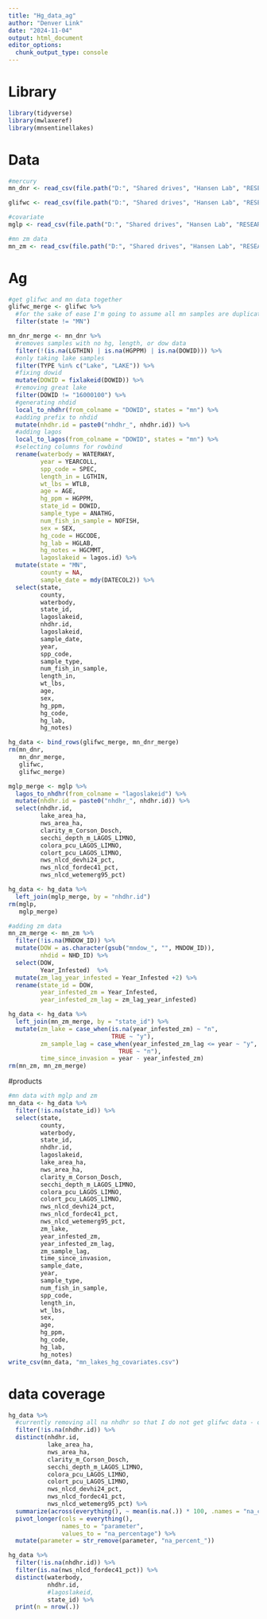 ```yaml
---
title: "Hg_data_ag"
author: "Denver Link"
date: "2024-11-04"
output: html_document
editor_options: 
  chunk_output_type: console
---
```


# Library
```r
library(tidyverse)
library(mwlaxeref)
library(mnsentinellakes)
```


# Data
```r
#mercury
mn_dnr <- read_csv(file.path("D:", "Shared drives", "Hansen Lab", "RESEARCH PROJECTS", "Statewide mercury modeling", "Data", "Mercury Data", "allfish_data_04042024_JLO.csv"))

glifwc <- read_csv(file.path("D:", "Shared drives", "Hansen Lab", "RESEARCH PROJECTS", "Statewide mercury modeling", "Data", "Mercury Data", "glifwc_hg.csv"))

#covariate
mglp <- read_csv(file.path("D:", "Shared drives", "Hansen Lab", "RESEARCH PROJECTS", "Statewide mercury modeling", "Data", "Covariate Data", "MGLP_landuse_clarity_color_mercury_MI_MN_WI.csv"))

#mn zm data
mn_zm <- read_csv(file.path("D:", "Shared drives", "Hansen Lab", "RESEARCH PROJECTS", "Statewide mercury modeling", "Data", "Covariate Data", "ZM_MN_NHD.csv"))
```

# Ag
```r
#get glifwc and mn data together
glifwc_merge <- glifwc %>% 
  #for the sake of ease I'm going to assume all mn samples are duplicates and throw them out
  filter(state != "MN")

mn_dnr_merge <- mn_dnr %>% 
  #removes samples with no hg, length, or dow data
  filter(!(is.na(LGTHIN) | is.na(HGPPM) | is.na(DOWID))) %>%   
  #only taking lake samples
  filter(TYPE %in% c("Lake", "LAKE")) %>% 
  #fixing dowid
  mutate(DOWID = fixlakeid(DOWID)) %>% 
  #removing great lake
  filter(DOWID != "16000100") %>% 
  #generating nhdid
  local_to_nhdhr(from_colname = "DOWID", states = "mn") %>% 
  #adding prefix to nhdid
  mutate(nhdhr.id = paste0("nhdhr_", nhdhr.id)) %>%
  #adding lagos
  local_to_lagos(from_colname = "DOWID", states = "mn") %>% 
  #selecting columns for rowbind
  rename(waterbody = WATERWAY,
         year = YEARCOLL,
         spp_code = SPEC,
         length_in = LGTHIN,
         wt_lbs = WTLB,
         age = AGE,
         hg_ppm = HGPPM,
         state_id = DOWID,
         sample_type = ANATHG,
         num_fish_in_sample = NOFISH,
         sex = SEX,
         hg_code = HGCODE,
         hg_lab = HGLAB,
         hg_notes = HGCMMT,
         lagoslakeid = lagos.id) %>% 
  mutate(state = "MN",
         county = NA,
         sample_date = mdy(DATECOL2)) %>% 
  select(state,
         county,
         waterbody,
         state_id,
         lagoslakeid,
         nhdhr.id,
         lagoslakeid,
         sample_date,
         year,
         spp_code,
         sample_type,
         num_fish_in_sample,
         length_in,
         wt_lbs,
         age,
         sex,
         hg_ppm,
         hg_code,
         hg_lab,
         hg_notes)

hg_data <- bind_rows(glifwc_merge, mn_dnr_merge)
rm(mn_dnr,
   mn_dnr_merge,
   glifwc,
   glifwc_merge)

mglp_merge <- mglp %>% 
  lagos_to_nhdhr(from_colname = "lagoslakeid") %>% 
  mutate(nhdhr.id = paste0("nhdhr_", nhdhr.id)) %>% 
  select(nhdhr.id,
         lake_area_ha,
         nws_area_ha,
         clarity_m_Corson_Dosch,
         secchi_depth_m_LAGOS_LIMNO,
         colora_pcu_LAGOS_LIMNO,
         colort_pcu_LAGOS_LIMNO,
         nws_nlcd_devhi24_pct,
         nws_nlcd_fordec41_pct,
         nws_nlcd_wetemerg95_pct)

hg_data <- hg_data %>% 
  left_join(mglp_merge, by = "nhdhr.id")
rm(mglp,
   mglp_merge)

#adding zm data
mn_zm_merge <- mn_zm %>% 
  filter(!is.na(MNDOW_ID)) %>% 
  mutate(DOW = as.character(gsub("mndow_", "", MNDOW_ID)),
         nhdid = NHD_ID) %>% 
  select(DOW,
         Year_Infested)  %>% 
  mutate(zm_lag_year_infested = Year_Infested +2) %>% 
  rename(state_id = DOW,
         year_infested_zm = Year_Infested,
         year_infested_zm_lag = zm_lag_year_infested) 

hg_data <- hg_data %>% 
  left_join(mn_zm_merge, by = "state_id") %>% 
  mutate(zm_lake = case_when(is.na(year_infested_zm) ~ "n",
                             TRUE ~ "y"),
         zm_sample_lag = case_when(year_infested_zm_lag <= year ~ "y",
                               TRUE ~ "n"),
         time_since_invasion = year - year_infested_zm)
rm(mn_zm, mn_zm_merge)
```

#products
```r
#mn data with mglp and zm
mn_data <- hg_data %>% 
  filter(!is.na(state_id)) %>% 
  select(state, 
         county, 
         waterbody,
         state_id,
         nhdhr.id,
         lagoslakeid,
         lake_area_ha,
         nws_area_ha,
         clarity_m_Corson_Dosch,
         secchi_depth_m_LAGOS_LIMNO,
         colora_pcu_LAGOS_LIMNO,
         colort_pcu_LAGOS_LIMNO,
         nws_nlcd_devhi24_pct,
         nws_nlcd_fordec41_pct,
         nws_nlcd_wetemerg95_pct,
         zm_lake,
         year_infested_zm,
         year_infested_zm_lag,
         zm_sample_lag,
         time_since_invasion,
         sample_date,
         year,
         sample_type,
         num_fish_in_sample,
         spp_code,
         length_in,
         wt_lbs,
         sex,
         age,
         hg_ppm,
         hg_code,
         hg_lab,
         hg_notes)
write_csv(mn_data, "mn_lakes_hg_covariates.csv")
```


# data coverage
```r
hg_data %>% 
  #currently removing all na nhdhr so that I do not get glifwc data - only looking at mglp coverage in MN
  filter(!is.na(nhdhr.id)) %>% 
  distinct(nhdhr.id, 
           lake_area_ha,
           nws_area_ha,
           clarity_m_Corson_Dosch,
           secchi_depth_m_LAGOS_LIMNO,
           colora_pcu_LAGOS_LIMNO,
           colort_pcu_LAGOS_LIMNO,
           nws_nlcd_devhi24_pct,
           nws_nlcd_fordec41_pct,
           nws_nlcd_wetemerg95_pct) %>% 
  summarize(across(everything(), ~ mean(is.na(.)) * 100, .names = "na_count_{.col}")) %>% 
  pivot_longer(cols = everything(), 
               names_to = "parameter", 
               values_to = "na_percentage") %>%
  mutate(parameter = str_remove(parameter, "na_percent_"))

hg_data %>% 
  filter(!is.na(nhdhr.id)) %>% 
  filter(is.na(nws_nlcd_fordec41_pct)) %>% 
  distinct(waterbody,
           nhdhr.id,
           #lagoslakeid,
           state_id) %>% 
  print(n = nrow(.))
```
